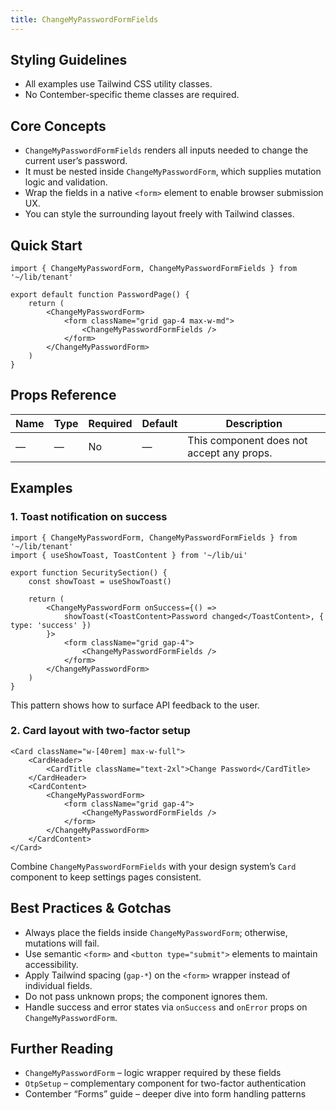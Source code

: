 ```yaml
---
title: ChangeMyPasswordFormFields
---
```


<!-- Edited by human: false -->
<!-- Examples count: 5 -->
<!-- Source examples: 0 -->
<!-- Playground examples: 1 -->
<!-- External examples: 4 -->
<!-- Import examples: 5 -->

## Styling Guidelines
* All examples use Tailwind CSS utility classes.
* No Contember-specific theme classes are required.

## Core Concepts
* `ChangeMyPasswordFormFields` renders all inputs needed to change the current user’s password.
* It must be nested inside `ChangeMyPasswordForm`, which supplies mutation logic and validation.
* Wrap the fields in a native `<form>` element to enable browser submission UX.
* You can style the surrounding layout freely with Tailwind classes.

## Quick Start
```tsx
import { ChangeMyPasswordForm, ChangeMyPasswordFormFields } from '~/lib/tenant'

export default function PasswordPage() {
	return (
		<ChangeMyPasswordForm>
			<form className="grid gap-4 max-w-md">
				<ChangeMyPasswordFormFields />
			</form>
		</ChangeMyPasswordForm>
	)
}
```

## Props Reference
| Name | Type | Required | Default | Description |
|------|------|----------|---------|-------------|
| — | — | No | — | This component does not accept any props. |

## Examples

### 1. Toast notification on success
```tsx
import { ChangeMyPasswordForm, ChangeMyPasswordFormFields } from '~/lib/tenant'
import { useShowToast, ToastContent } from '~/lib/ui'

export function SecuritySection() {
	const showToast = useShowToast()

	return (
		<ChangeMyPasswordForm onSuccess={() =>
			showToast(<ToastContent>Password changed</ToastContent>, { type: 'success' })
		}>
			<form className="grid gap-4">
				<ChangeMyPasswordFormFields />
			</form>
		</ChangeMyPasswordForm>
	)
}
```
This pattern shows how to surface API feedback to the user.

### 2. Card layout with two-factor setup
```tsx
<Card className="w-[40rem] max-w-full">
	<CardHeader>
		<CardTitle className="text-2xl">Change Password</CardTitle>
	</CardHeader>
	<CardContent>
		<ChangeMyPasswordForm>
			<form className="grid gap-4">
				<ChangeMyPasswordFormFields />
			</form>
		</ChangeMyPasswordForm>
	</CardContent>
</Card>
```
Combine `ChangeMyPasswordFormFields` with your design system’s `Card` component to keep settings pages consistent.

## Best Practices & Gotchas
* Always place the fields inside `ChangeMyPasswordForm`; otherwise, mutations will fail.
* Use semantic `<form>` and `<button type="submit">` elements to maintain accessibility.
* Apply Tailwind spacing (`gap-*`) on the `<form>` wrapper instead of individual fields.
* Do not pass unknown props; the component ignores them.
* Handle success and error states via `onSuccess` and `onError` props on `ChangeMyPasswordForm`.

## Further Reading
* `ChangeMyPasswordForm` – logic wrapper required by these fields
* `OtpSetup` – complementary component for two-factor authentication
* Contember “Forms” guide – deeper dive into form handling patterns

<!-- End of Generated Documentation -->
